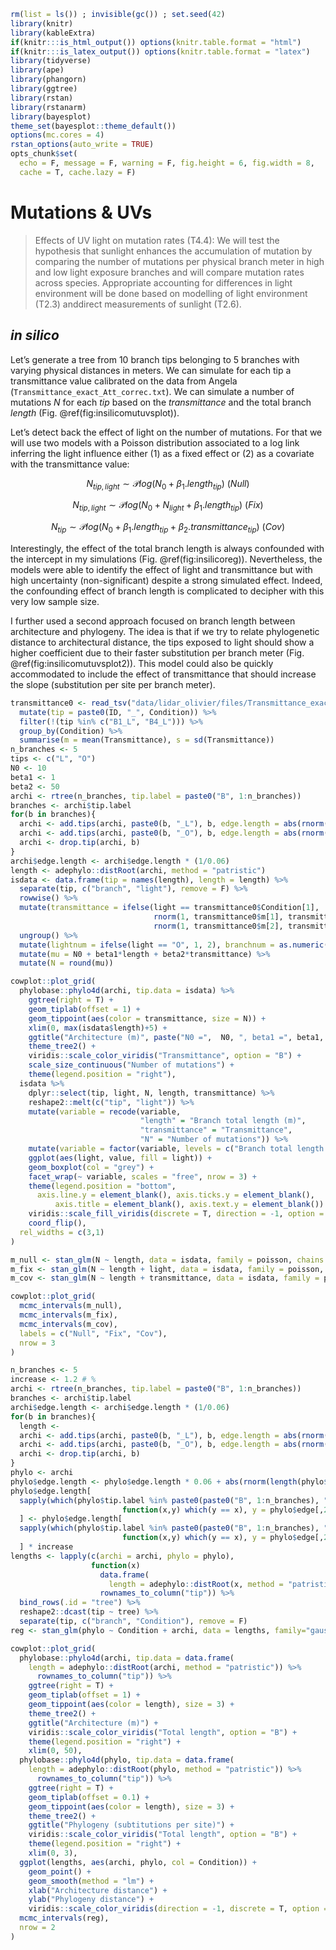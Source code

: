 ```r
rm(list = ls()) ; invisible(gc()) ; set.seed(42)
library(knitr)
library(kableExtra)
if(knitr:::is_html_output()) options(knitr.table.format = "html") 
if(knitr:::is_latex_output()) options(knitr.table.format = "latex") 
library(tidyverse)
library(ape)
library(phangorn)
library(ggtree)
library(rstan)
library(rstanarm)
library(bayesplot)
theme_set(bayesplot::theme_default())
options(mc.cores = 4)
rstan_options(auto_write = TRUE)
opts_chunk$set(
  echo = F, message = F, warning = F, fig.height = 6, fig.width = 8,
  cache = T, cache.lazy = F)
```


# Mutations & UVs

> Effects  of  UV  light  on  mutation  rates (T4.4): We  will  test  the  hypothesis  that  sunlight  enhances  the accumulation of mutation by comparing the number of mutations per physical branch meter in high and low light exposure branches and will compare mutation rates across species. Appropriate accounting for differences in light environment will be done based on modelling of light environment (T2.3) anddirect measurements of sunlight (T2.6).

## *in silico*

Let's generate a tree from 10 branch tips belonging to 5 branches with varying physical distances in meters.
We can simulate for each tip a transmittance value calibrated on the data from Angela (`Transmittance_exact_Att_correc.txt`).
We can simulate a number of mutations $N$ for each $tip$ based on the $transmittance$ and the total branch $length$ (Fig. \@ref(fig:insilicomutuvsplot)).

Let's detect back the effect of light on the number of mutations.
For that we will use two models with a Poisson distribution associated to a log link inferring the light influence either (1) as a fixed effect or (2) as a covariate with the transmittance value:

$$N_{tip,light} \sim \mathcal Plog (N_0 + \beta_1 . length_{tip}) ~(Null)$$

$$N_{tip,light} \sim \mathcal Plog (N_0 + N_{light} + \beta_1 . length_{tip}) ~(Fix)$$

$$N_{tip} \sim \mathcal Plog (N_0 + \beta_1 . length_{tip} + \beta_2 . transmittance_{tip}) ~(Cov)$$

Interestingly, the effect of the total branch length is always confounded with the intercept in my simulations (Fig. \@ref(fig:insilicoreg)).
Nevertheless, the models were able to identify the effect of light and transmittance but with high uncertainty (non-significant) despite a strong simulated effect.
Indeed, the confounding effect of branch length is complicated to decipher with this very low sample size.

I further used a second approach focused on branch length between architecture and phylogeny.
The idea is that if we try to relate phylogenetic distance to architectural distance,
the tips exposed to light should show a higher coefficient due to their faster substitution per branch meter (Fig. \@ref(fig:insilicomutuvsplot2)).
This model could also be quickly accommodated to include the effect of transmittance that should increase the slope (substitution per site per branch meter).

```r
transmittance0 <- read_tsv("data/lidar_olivier/files/Transmittance_exact_Att_correc.txt") %>% 
  mutate(tip = paste0(ID, "_", Condition)) %>% 
  filter(!(tip %in% c("B1_L", "B4_L"))) %>% 
  group_by(Condition) %>% 
  summarise(m = mean(Transmittance), s = sd(Transmittance))
n_branches <- 5
tips <- c("L", "O")
N0 <- 10
beta1 <- 1
beta2 <- 50
archi <- rtree(n_branches, tip.label = paste0("B", 1:n_branches))
branches <- archi$tip.label
for(b in branches){
  archi <- add.tips(archi, paste0(b, "_L"), b, edge.length = abs(rnorm(1, mean(archi$edge.length)/1, sd(archi$edge.length)/1)))
  archi <- add.tips(archi, paste0(b, "_O"), b, edge.length = abs(rnorm(1, mean(archi$edge.length)/1, sd(archi$edge.length)/1)))
  archi <- drop.tip(archi, b)
}
archi$edge.length <- archi$edge.length * (1/0.06)
length <- adephylo::distRoot(archi, method = "patristic")
isdata <- data.frame(tip = names(length), length = length) %>% 
  separate(tip, c("branch", "light"), remove = F) %>% 
  rowwise() %>% 
  mutate(transmittance = ifelse(light == transmittance0$Condition[1], 
                                rnorm(1, transmittance0$m[1], transmittance0$s[1]), 
                                rnorm(1, transmittance0$m[2], transmittance0$s[2]))) %>% 
  ungroup() %>% 
  mutate(lightnum = ifelse(light == "O", 1, 2), branchnum = as.numeric(gsub("B", "", branch))) %>% 
  mutate(mu = N0 + beta1*length + beta2*transmittance) %>%
  mutate(N = round(mu))
```

```r
cowplot::plot_grid(
  phylobase::phylo4d(archi, tip.data = isdata) %>% 
    ggtree(right = T) +
    geom_tiplab(offset = 1) +
    geom_tippoint(aes(color = transmittance, size = N)) +
    xlim(0, max(isdata$length)+5) +
    ggtitle("Architecture (m)", paste("N0 =",  N0, ", beta1 =", beta1, "(length), beta2 =", beta2, "(transmittance)")) +
    theme_tree2() +
    viridis::scale_color_viridis("Transmittance", option = "B") +
    scale_size_continuous("Number of mutations") +
    theme(legend.position = "right"),
  isdata %>% 
    dplyr::select(tip, light, N, length, transmittance) %>% 
    reshape2::melt(c("tip", "light")) %>% 
    mutate(variable = recode(variable, 
                             "length" = "Branch total length (m)",
                             "transmittance" = "Transmittance", 
                             "N" = "Number of mutations")) %>% 
    mutate(variable = factor(variable, levels = c("Branch total length (m)", "Transmittance", "Number of mutations"))) %>% 
    ggplot(aes(light, value, fill = light)) +
    geom_boxplot(col = "grey") +
    facet_wrap(~ variable, scales = "free", nrow = 3) +
    theme(legend.position = "bottom",
      axis.line.y = element_blank(), axis.ticks.y = element_blank(),
          axis.title = element_blank(), axis.text.y = element_blank()) +
    viridis::scale_fill_viridis(discrete = T, direction = -1, option = "B") +
    coord_flip(),
  rel_widths = c(3,1)
)
```

```r
m_null <- stan_glm(N ~ length, data = isdata, family = poisson, chains = 2, show_messages = F)
m_fix <- stan_glm(N ~ length + light, data = isdata, family = poisson, chains = 2, show_messages = F)
m_cov <- stan_glm(N ~ length + transmittance, data = isdata, family = poisson, chains = 2, show_messages = F)
```

```r
cowplot::plot_grid(
  mcmc_intervals(m_null),
  mcmc_intervals(m_fix),
  mcmc_intervals(m_cov),
  labels = c("Null", "Fix", "Cov"),
  nrow = 3
) 
```

```r
n_branches <- 5
increase <- 1.2 # %
archi <- rtree(n_branches, tip.label = paste0("B", 1:n_branches))
branches <- archi$tip.label
archi$edge.length <- archi$edge.length * (1/0.06)
for(b in branches){
  length <- 
  archi <- add.tips(archi, paste0(b, "_L"), b, edge.length = abs(rnorm(1, mean(archi$edge.length)*increase, sd(archi$edge.length))))
  archi <- add.tips(archi, paste0(b, "_O"), b, edge.length = abs(rnorm(1, mean(archi$edge.length)*increase, sd(archi$edge.length))))
  archi <- drop.tip(archi, b)
}
phylo <- archi
phylo$edge.length <- phylo$edge.length * 0.06 + abs(rnorm(length(phylo$edge.length), 0, 10^-2))
phylo$edge.length[
  sapply(which(phylo$tip.label %in% paste0(paste0("B", 1:n_branches), "_L")),
                         function(x,y) which(y == x), y = phylo$edge[,2])
  ] <- phylo$edge.length[
  sapply(which(phylo$tip.label %in% paste0(paste0("B", 1:n_branches), "_L")),
                         function(x,y) which(y == x), y = phylo$edge[,2])
  ] * increase
lengths <- lapply(c(archi = archi, phylo = phylo), 
                  function(x)
                    data.frame(
                      length = adephylo::distRoot(x, method = "patristic")) %>% 
                    rownames_to_column("tip")) %>% 
  bind_rows(.id = "tree") %>% 
  reshape2::dcast(tip ~ tree) %>% 
  separate(tip, c("branch", "Condition"), remove = F)
reg <- stan_glm(phylo ~ Condition + archi, data = lengths, family="gaussian", chains = 2, show_messages = F) 
```

```r
cowplot::plot_grid(
  phylobase::phylo4d(archi, tip.data = data.frame(
    length = adephylo::distRoot(archi, method = "patristic")) %>% 
      rownames_to_column("tip")) %>% 
    ggtree(right = T) +
    geom_tiplab(offset = 1) +
    geom_tippoint(aes(color = length), size = 3) +
    theme_tree2() +
    ggtitle("Architecture (m)") +
    viridis::scale_color_viridis("Total length", option = "B") +
    theme(legend.position = "right") +
    xlim(0, 50),
  phylobase::phylo4d(phylo, tip.data = data.frame(
    length = adephylo::distRoot(phylo, method = "patristic")) %>% 
      rownames_to_column("tip")) %>% 
    ggtree(right = T) +
    geom_tiplab(offset = 0.1) +
    geom_tippoint(aes(color = length), size = 3) +
    theme_tree2() +
    ggtitle("Phylogeny (subtitutions per site)") +
    viridis::scale_color_viridis("Total length", option = "B") +
    theme(legend.position = "right") +
    xlim(0, 3),
  ggplot(lengths, aes(archi, phylo, col = Condition)) +
    geom_point() +
    geom_smooth(method = "lm") +
    xlab("Architecture distance") +
    ylab("Phylogeny distance") +
    viridis::scale_color_viridis(direction = -1, discrete = T, option = "B"),
  mcmc_intervals(reg),
  nrow = 2
)
```
